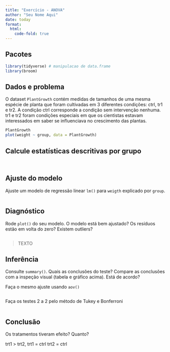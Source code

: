 ```yaml
---
title: "Exercício - ANOVA"
author: "Seu Nome Aqui"
date: today
format:
  html:
    code-fold: true
---
```


## Pacotes

```r
library(tidyverse) # manipulacao de data.frame
library(broom)
```

## Dados e problema

O dataset `PlantGrowth` contém medidas de tamanhos de uma mesma espécie de planta que foram cultivadas em 3 diferentes condições: ctrl, tr1 e tr2. A condição ctrl corresponde a condição sem intervenção nenhuma. tr1 e tr2 foram condições especiais em que os cientistas estavam interessados em saber se influenciava no crescimento das plantas.

```r
PlantGrowth
plot(weight ~ group, data = PlantGrowth)
```

## Calcule estatísticas descritivas por grupo

```r



```

```r


```

## Ajuste do modelo

Ajuste um modelo de regressão linear `lm()` para `weigth` explicado por `group`.

```r


```

<interpretacao>

## Diagnóstico

Rode `plot()` do seu modelo. O modelo está bem ajustado? Os resíduos estão em volta do zero? Existem outliers?

```r



```

> TEXTO

## Inferência

Consulte `summary()`. Quais as conclusões do teste?
Compare as conclusões com a inspeção visual (tabela e gráfico acima). Está de acordo?

Faça o mesmo ajuste usando `aov()`

```r



```

Faça os testes 2 a 2 pelo método de Tukey e Bonferroni

```r



```

## Conclusão

Os tratamentos tiveram efeito? Quanto?

trt1 > trt2,
trt1 = ctrl
trt2 = ctrl
